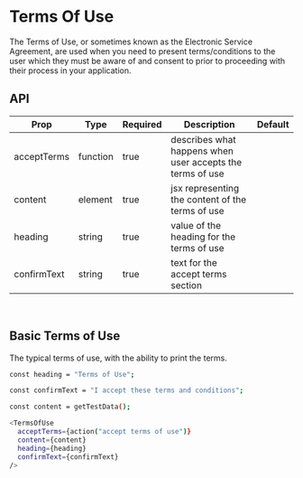 
<Meta title="TermsOfUse" component={TermsOfUse} />

# Terms Of Use

The Terms of Use, or sometimes known as the Electronic Service Agreement, are used when you
need to present terms/conditions to the user which they must be aware of and consent to
prior to proceeding with their process in your application.

## API

| Prop        | Type     | Required | Description                                               | Default |
| ----------- | -------- | -------- | --------------------------------------------------------- | ------- |
| acceptTerms | function | true     | describes what happens when user accepts the terms of use |         |
| content     | element  | true     | jsx representing the content of the terms of use          |         |
| heading     | string   | true     | value of the heading for the terms of use                 |         |
| confirmText | string   | true     | text for the accept terms section                         |         |

<br />

## Basic Terms of Use

The typical terms of use, with the ability to print the terms.

<Story name="Terms of Use" id="terms-of-use--default"></Story>

```bash
const heading = "Terms of Use";

const confirmText = "I accept these terms and conditions";

const content = getTestData();

<TermsOfUse
  acceptTerms={action("accept terms of use")}
  content={content}
  heading={heading}
  confirmText={confirmText}
/>
```
